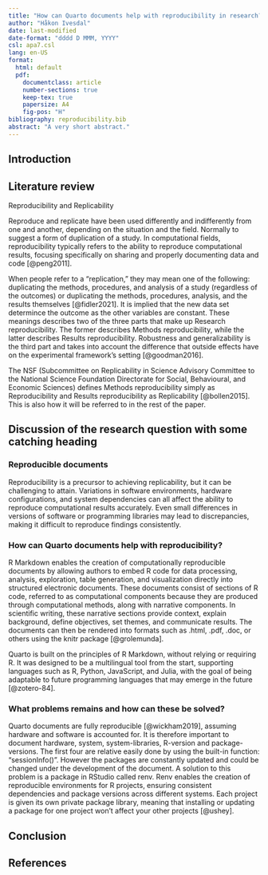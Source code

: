 ```yaml
---
title: "How can Quarto documents help with reproducibility in research?"
author: "Håkon Ivesdal"
date: last-modified
date-format: "dddd D MMM, YYYY"
csl: apa7.csl
lang: en-US
format:
  html: default
  pdf:
    documentclass: article
    number-sections: true
    keep-tex: true
    papersize: A4
    fig-pos: "H"
bibliography: reproducibility.bib
abstract: "A very short abstract."
---
```


## Introduction

## Literature review

Reproducibility and Replicability

Reproduce and replicate have been used differently and indifferently from one and another, depending on the situation and the field.
Normally to suggest a form of duplication of a study.
In computational fields, reproducibility typically refers to the ability to reproduce computational results, focusing specifically on sharing and properly documenting data and code [@peng2011].

When people refer to a "replication," they may mean one of the following: duplicating the methods, procedures, and analysis of a study (regardless of the outcomes) or duplicating the methods, procedures, analysis, and the results themselves [@fidler2021].
It is implied that the new data set determince the outcome as the other variables are constant.
These meanings describes two of the three parts that make up Research reproducibility.
The former describes Methods reproducibility, while the latter describes Results reproducibility.
Robustness and generalizability is the third part and takes into account the difference that outside effects have on the experimental framework's setting [@goodman2016].

The NSF (Subcommittee on Replicability in Science Advisory Committee to the National Science Foundation Directorate for Social, Behavioural, and Economic Sciences) defines Methods reproducibility simply as Reproducibility and Results reproducibility as Replicability [@bollen2015].
This is also how it will be referred to in the rest of the paper.

## Discussion of the research question with some catching heading

### Reproducible documents

Reproducibility is a precursor to achieving replicability, but it can be challenging to attain.
Variations in software environments, hardware configurations, and system dependencies can all affect the ability to reproduce computational results accurately.
Even small differences in versions of software or programming libraries may lead to discrepancies, making it difficult to reproduce findings consistently.

### How can Quarto documents help with reproducibility?

R Markdown enables the creation of computationally reproducible documents by allowing authors to embed R code for data processing, analysis, exploration, table generation, and visualization directly into structured electronic documents.
These documents consist of sections of R code, referred to as computational components because they are produced through computational methods, along with narrative components.
In scientific writing, these narrative sections provide context, explain background, define objectives, set themes, and communicate results.
The documents can then be rendered into formats such as .html, .pdf, .doc, or others using the knitr package [@grolemunda].

Quarto is built on the principles of R Markdown, without relying or requiring R.
It was designed to be a multilingual tool from the start, supporting languages such as R, Python, JavaScript, and Julia, with the goal of being adaptable to future programming languages that may emerge in the future [@zotero-84].

### What problems remains and how can these be solved?

Quarto documents are fully reproducible [@wickham2019], assuming hardware and software is accounted for.
It is therefore important to document hardware, system, system-libraries, R-version and package-versions.
The first four are relative easily done by using the built-in function: "sessionInfo()".
However the packages are constantly updated and could be changed under the development of the document.
A solution to this problem is a package in RStudio called renv.
Renv enables the creation of reproducible environments for R projects, ensuring consistent dependencies and package versions across different systems.
Each project is given its own private package library, meaning that installing or updating a package for one project won't affect your other projects [@ushey].

## Conclusion

## References

